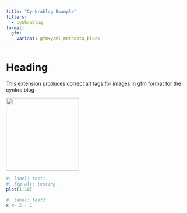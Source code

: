 ```yaml
---
title: "Cynkrablog Example"
filters:
  - cynkrablog
format:
  gfm:
    variant: gfm+yaml_metadata_block
---
```


# Heading

This extension produces correct alt tags for images in gfm format for the cynkra blog

![](surus.png){fig-alt='A placeholder image' width=200}

```r
#| label: test1
#| fig-alt: testing
plot(1:10)
```

::::{.cynkra-collapsible-block}
::::

```r
#| label: test2
x <- 2 - 1
```
